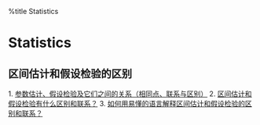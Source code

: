 %title Statistics
= Statistics =


== 区间估计和假设检验的区别 ==
1. [[http://blog.csdn.net/u013015687/article/details/45937027|参数估计、假设检验及它们之间的关系（相同点、联系与区别）]]
2. [[https://www.zhihu.com/question/20669443|区间估计和假设检验有什么区别和联系？]]
3. [[https://www.zhihu.com/question/26415058|如何用易懂的语言解释区间估计和假设检验的区别和联系？]]
